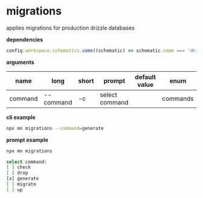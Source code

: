 # migrations

applies migrations for production drizzle databases

**dependencies**

```typescript
config.workspace.schematics.some((schematic) => schematic.name === 'drizzle');
```

**arguments**

| name    | long      | short | prompt         | default value | enum     |
| ------- | --------- | ----- | -------------- | ------------- | -------- |
| command | --command | -c    | select command |               | commands |

**cli example**

```sh title="terminal"
npx mn migrations --command=generate
```

**prompt example**

```sh title="terminal"
npx mn migrations
```

```sh
select command:
[ ] check
[ ] drop
[x] generate
[ ] migrate
[ ] up
```
